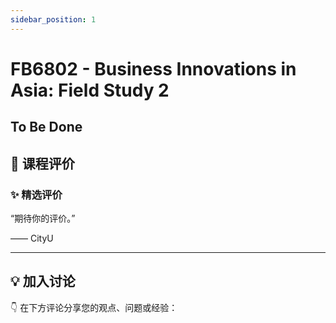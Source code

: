 ```yaml
---
sidebar_position: 1
---
```



# FB6802 - Business Innovations in Asia: Field Study 2

## To Be Done

## **💬 课程评价**

### ✨ **精选评价**
<div className={commentStyles.commentBox}>
    <p className={commentStyles.commentText}>
        “期待你的评价。”
    </p>
    <p className={commentStyles.commentAuthor}>—— CityU</p>
</div>

---

## **💡 加入讨论**

👇 在下方评论分享您的观点、问题或经验：
<Utterances />
